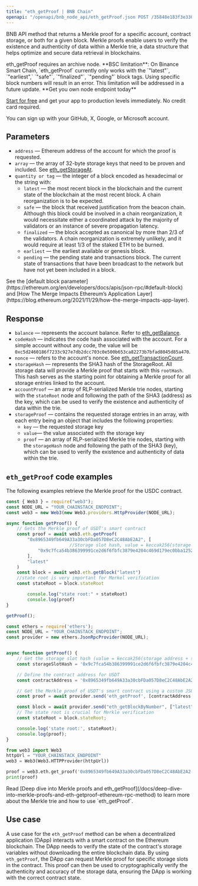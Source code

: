 ```yaml
---
title: "eth_getProof | BNB Chain"
openapi: "/openapi/bnb_node_api/eth_getProof.json POST /35848e183f3e3303c8cfeacbea831cab"
---
```


BNB API method that returns a Merkle proof for a specific account, contract storage, or both for a given block. Merkle proofs enable users to verify the existence and authenticity of data within a Merkle trie, a data structure that helps optimize and secure data retrieval in blockchains.

<Note>
  eth_getProof requires an archive node.
</Note>

<Warning>
  **BSC limitation**: On Binance Smart Chain, `eth_getProof` currently only works with the `"latest"`, `"earliest",` `"safe"`, `"finalized"`, `"pending"` block tags. Using specific block numbers will result in an error. This limitation will be addressed in a future update.
</Warning>

<Check>
  **Get you own node endpoint today**

  [Start for free](https://console.chainstack.com/) and get your app to production levels immediately. No credit card required.

  You can sign up with your GitHub, X, Google, or Microsoft account.
</Check>

## Parameters

- `address` — Ethereum address of the account for which the proof is requested.
- `array` — the array of 32-byte storage keys that need to be proven and included. See [eth_getStorageAt](/reference/ethereum-getstorageat).
- `quantity or tag` — the integer of a block encoded as hexadecimal or the string with:
  - `latest` — the most recent block in the blockchain and the current state of the blockchain at the most recent block. A chain reorganization is to be expected.
  - `safe` — the block that received justification from the beacon chain. Although this block could be involved in a chain reorganization, it would necessitate either a coordinated attack by the majority of validators or an instance of severe propagation latency.
  - `finalized` — the block accepted as canonical by more than 2/3 of the validators. A chain reorganization is extremely unlikely, and it would require at least 1/3 of the staked ETH to be burned.
  - `earliest` — the earliest available or genesis block.
  - `pending` — the pending state and transactions block. The current state of transactions that have been broadcast to the network but have not yet been included in a block.

<Note>
  See the [default block parameter](https://ethereum.org/en/developers/docs/apis/json-rpc/#default-block) and [How The Merge Impacts Ethereum’s Application Layer](https://blog.ethereum.org/2021/11/29/how-the-merge-impacts-app-layer).
</Note>

## Response

- `balance` — represents the account balance. Refer to [eth_getBalance](/reference/ethereum-getbalance).
- `codeHash` — indicates the code hash associated with the account. For a simple account without any code, the value will be `0xc5d2460186f7233c927e7db2dcc703c0e500b653ca82273b7bfad8045d85a470`.
- `nonce` — refers to the account's nonce. See [eth_getTransactionCount](/reference/ethereum-gettransactioncount).
- `storageHash` — represents the SHA3 hash of the StorageRoot. All storage data will provide a Merkle proof that starts with this `rootHash`. This hash serves as the starting point for obtaining a Merkle proof for all storage entries linked to the account.
- `accountProof` — an array of RLP-serialized Merkle trie nodes, starting with the `stateRoot` node and following the path of the SHA3 (address) as the key, which can be used to verify the existence and authenticity of data within the trie.
- `storageProof` — contains the requested storage entries in an array, with each entry being an object that includes the following properties:
  - `key` — the requested storage key
  - `value`— the value associated with the storage key
  - `proof` — an array of RLP-serialized Merkle trie nodes, starting with the `storageHash` node and following the path of the SHA3 (key), which can be used to verify the existence and authenticity of data within the trie.

## `eth_getProof` code examples

The following examples retrieve the Merkle proof for the USDC contract.

<CodeGroup>

```javascript web3.js
const { Web3 } = require("web3");
const NODE_URL = "YOUR_CHAINSTACK_ENDPOINT";
const web3 = new Web3(new Web3.providers.HttpProvider(NODE_URL);

async function getProof() {
    // Gets the Merkle proof of USDT's smart contract
    const proof = await web3.eth.getProof(
        "0x8965349fb649A33a30cbFDa057D8eC2C48AbE2A2", [
                        //Storage slot hash, value = keccak256(storage address + slot index)
            "0x9c7fca54b386399991ce2d6f6fbfc3879e4204c469d179ec0bba12523ed3d44c"
        ],
        "latest"
    )
    const block = await web3.eth.getBlock("latest")
    //state root is very important for Merkel verification
    const stateRoot = block.stateRoot

        console.log("state root:" + stateRoot)
        console.log(proof)
}

getProof();
```


```javascript ethers.js
const ethers = require('ethers');
const NODE_URL = "YOUR_CHAINSTACK_ENDPOINT";
const provider = new ethers.JsonRpcProvider(NODE_URL);


async function getProof() {
    // Get the storage slot hash (value = keccak256(storage address + slot index))
    const storageSlotHash = '0x9c7fca54b386399991ce2d6f6fbfc3879e4204c469d179ec0bba12523ed3d44c';

    // Define the contract address for USDT
    const contractAddress = '0x8965349fb649A33a30cbFDa057D8eC2C48AbE2A2';

    // Get the Merkle proof of USDT's smart contract using a custom JSON-RPC call
    const proof = await provider.send('eth_getProof', [contractAddress, [storageSlotHash], 'latest']);

    const block = await provider.send("eth_getBlockByNumber", ["latest",false]);
    // The state root is crucial for Merkle verification
    const stateRoot = block.stateRoot;

    console.log('state root:', stateRoot);
    console.log(proof);
}
```


```python web3.py
from web3 import Web3
httpUrl = "YOUR_CHAINSTACK_ENDPOINT"
web3 = Web3(Web3.HTTPProvider(httpUrl))

proof = web3.eth.get_proof('0x8965349fb649A33a30cbFDa057D8eC2C48AbE2A2', ["0x9c7fca54b386399991ce2d6f6fbfc3879e4204c469d179ec0bba12523ed3d44c"], "latest")
print(proof)
```

</CodeGroup>

<Note>
  Read [Deep dive into Merkle proofs and eth_getProof](/docs/deep-dive-into-merkle-proofs-and-eth-getproof-ethereum-rpc-method) to learn more about the Merkle trie and how to use `eth_getProof`.
</Note>

## Use case

A use case for the `eth_getProof` method can be when a decentralized application (DApp) interacts with a smart contract on the Ethereum blockchain. The DApp needs to verify the state of the contract's storage variables without downloading the entire blockchain data. By using `eth_getProof`, the DApp can request Merkle proof for specific storage slots in the contract. This proof can then be used to cryptographically verify the authenticity and accuracy of the storage data, ensuring the DApp is working with the correct contract state.